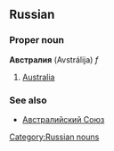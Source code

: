 ==Russian==
[[Category:Russian nouns]]
===Proper noun===
'''Австралия''' (Avstrálija) ''f''

#[[Australia]]

===See also===
*[[Австралийский Союз]]